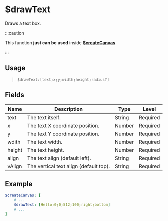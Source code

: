 # $drawText
Draws a text box.

:::caution

This function __just can be used__ inside **[$createCanvas](createCanvas)**

:::

## Usage
> `$drawText:[text;x;y;width;height;radius?]`

## Fields
| Name           | Description                       		| Type	    | Level    |
| -------------- | ----------------------------------------	| --------- | -------- |
| text			 | The text itself.					 		| String	| Required |
| x              | The text X coordinate position. 	 		| Number	| Required |
| y     	     | The text Y coordinate position.   		| Number	| Required |
| wdith          | The text width.	  				 		| Number	| Required |
| height		 | The text height.					 		| Number	| Required |
| align 		 | The text align (default left).    		| String	| Required |
| vAlign		 | The vertical text align (default top).	| String 	| Required |

## Example
```yaml
$createCanvas: [
	# ...
	$drawText: [Hello;0;0;512;100;right;bottom]
	# ...
]
```